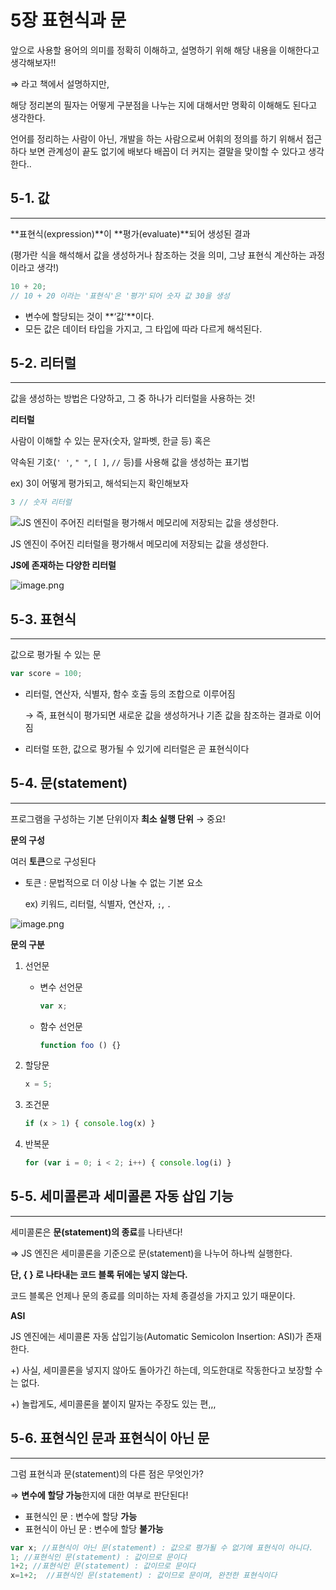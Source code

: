 ﻿# 5장 표현식과 문

<aside>

앞으로 사용할 용어의 의미를 정확히 이해하고, 설명하기 위해 해당 내용을 이해한다고 생각해보자!!

⇒ 라고 책에서 설명하지만, 

해당 정리본의 필자는 어떻게 구분점을 나누는 지에 대해서만 명확히 이해해도 된다고 생각한다.

언어를 정리하는 사람이 아닌, 개발을 하는 사람으로써 어휘의 정의를 하기 위해서 접근하다 보면 관계성이 끝도 없기에 배보다 배꼽이 더 커지는 결말을 맞이할 수 있다고 생각한다..

</aside>

## 5-1. 값

---

**표현식(expression)**이 **평가(evaluate)**되어 생성된 결과

(평가란 식을 해석해서 값을 생성하거나 참조하는 것을 의미, 그냥 표현식 계산하는 과정이라고 생각!)

```jsx
10 + 20;
// 10 + 20 이라는 '표현식'은 '평가'되어 숫자 값 30을 생성
```

- 변수에 할당되는 것이 **‘값’**이다.
- 모든 값은 데이터 타입을 가지고, 그 타입에 따라 다르게 해석된다.

## 5-2. 리터럴

---

<aside>

값을 생성하는 방법은 다양하고, 그 중 하나가 리터럴을 사용하는 것!

</aside>

**리터럴**

사람이 이해할 수 있는 문자(숫자, 알파벳, 한글 등) 혹은 

약속된 기호(`' '`, `" "`, `[ ]`, `//` 등)를 사용해 값을 생성하는 표기법

ex) 3이 어떻게 평가되고, 해석되는지 확인해보자

```jsx
3 // 숫자 리터럴
```

![JS 엔진이 주어진 리터럴을 평가해서 메모리에 저장되는 값을 생성한다.](./assets/image.png)

JS 엔진이 주어진 리터럴을 평가해서 메모리에 저장되는 값을 생성한다.

**JS에 존재하는 다양한 리터럴**

![image.png](./assets/image%201.png)

## 5-3. 표현식

---

값으로 평가될 수 있는 문

```jsx
var score = 100;
```

- 리터럴, 연산자, 식별자, 함수 호출 등의 조합으로 이루어짐
    
    → 즉, 표현식이 평가되면 새로운 값을 생성하거나 기존 값을 참조하는 결과로 이어짐
    
- 리터럴 또한, 값으로 평가될 수 있기에 리터럴은 곧 표현식이다

## 5-4. 문(statement)

---

프로그램을 구성하는 기본 단위이자 **최소 실행 단위** → 중요!

**문의 구성**

여러 **토큰**으로 구성된다

- 토큰 : 문법적으로 더 이상 나눌 수 없는 기본 요소
    
    ex) 키워드, 리터럴, 식별자, 연산자, `;`, `.`
    

![image.png](./assets/image%202.png)

**문의 구분**

1. 선언문
    - 변수 선언문
        
        ```jsx
        var x;
        ```
        
    - 함수 선언문
        
        ```jsx
        function foo () {}
        ```
        
2. 할당문
    
    ```jsx
    x = 5;
    ```
    
3. 조건문
    
    ```jsx
    if (x > 1) { console.log(x) }
    ```
    
4. 반복문
    
    ```jsx
    for (var i = 0; i < 2; i++) { console.log(i) }
    ```
    

## 5-5. 세미콜론과 세미콜론 자동 삽입 기능

---

세미콜론은 **문(statement)의 종료**를 나타낸다!

⇒ JS 엔진은 세미콜론을 기준으로 문(statement)을 나누어 하나씩 실행한다.

**단, { } 로 나타내는 코드 블록 뒤에는 넣지 않는다.** 

코드 블록은 언제나 문의 종료를 의미하는 자체 종결성을 가지고 있기 때문이다.

**ASI**

JS 엔진에는 세미콜론 자동 삽입기능(Automatic Semicolon Insertion: ASI)가 존재한다.

+) 사실, 세미콜론을 넣지지 않아도 돌아가긴 하는데, 의도한대로 작동한다고 보장할 수는 없다.

+) 놀랍게도, 세미콜론을 붙이지 말자는 주장도 있는 편,,,

## 5-6. 표현식인 문과 표현식이 아닌 문

---

그럼 표현식과 문(statement)의 다른 점은 무엇인가?

⇒ **변수에 할당 가능**한지에 대한 여부로 판단된다!

- 표현식인 문 : 변수에 할당 **가능**
- 표현식이 아닌 문 : 변수에 할당 **불가능**

```jsx
var x; //표현식이 아닌 문(statement) : 값으로 평가될 수 없기에 표현식이 아니다.
1; //표현식인 문(statement) : 값이므로 문이다
1+2; //표현식인 문(statement) : 값이므로 문이다
x=1+2;  //표현식인 문(statement) : 값이므로 문이며, 완전한 표현식이다
```
